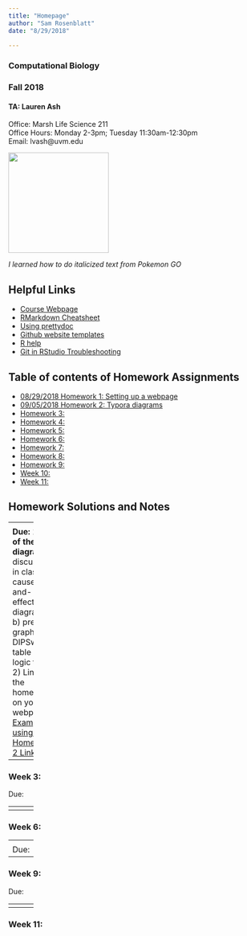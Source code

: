```yaml
---
title: "Homepage"
author: "Sam Rosenblatt"
date: "8/29/2018"

---
```


<!--- output: 
  rmdformats::html_clean:
    highlight: kate --->
### Computational Biology
### Fall 2018    

<p align="center">
#### TA: Lauren Ash 
Office: Marsh Life Science 211   
Office Hours: Monday 2-3pm; Tuesday 11:30am-12:30pm    
Email: lvash@uvm.edu   
</p>


<!--- This is how you comment stuff out so pandoc will ignore it  --->

<!-- This is how you comment stuff that doesnt need pandoc to ignore -->

<!--- <p style="text-align:left;"><img src="Lauren.jpg"  width="200" height="200"></p>  --->

<p style="text-align:left;"><img src="Sam.jpg"  width="200" height="200"></p>

<i> I learned how to do italicized text from Pokemon GO </i>


## Helpful Links   
* [Course Webpage](https://gotellilab.github.io/Bio381/)   
* [RMarkdown Cheatsheet](https://www.rstudio.com/wp-content/uploads/2015/02/rmarkdown-cheatsheet.pdf)   
* [Using prettydoc](http://yixuan.cos.name/prettydoc/)
* [Github website templates](https://github.com/jekyll/jekyll/wiki/Themes)   
* [R help](http://stackoverflow.com/questions/tagged/r)   
* [Git in RStudio Troubleshooting](Git_Troubleshooting.html)

## Table of contents of Homework Assignments    
* [08/29/2018 Homework 1: Setting up a webpage](#id-section1)
* [09/05/2018 Homework 2: Typora diagrams](#id-section2)
* [Homework 3: ](#id-section3)
* [Homework 4: ](#id-section4)
* [Homework 5: ](#id-section5)
* [Homework 6: ](#id-section6) 
* [Homework 7: ](#id-section7)
* [Homework 8: ](#id-section8)
* [Homework 9: ](#id-section9)   
* [Week 10: ](#id-section10)
* [Week 11: ](#id-section11)


## Homework Solutions and Notes

------
<div id='id-section1'/>
### Week 1: Setting up a webpage   
#### August 29, 2018   
[Assignment Page](https://gotellilab.github.io/Bio381/Homeworks/Homework01_2018.html)   
[Detailed Instructions from Lecture](https://gotellilab.github.io/Bio381/Lectures/Lecture01.html)   
   
**Due:**   
1. Your github homepage   
2. Your BIO 381 webpage    
   
**No solution**   

------
<div id='id-section2'/>
### Week 2: Typora diagrams   
#### September 5, 2018   
[Assignment Page](https://gotellilab.github.io/Bio381/Homeworks/Homework02_2018.html)   

**Due:**   
1) **2 of the 4 diagrams** discussed in class: a) cause-and-effect diagram; b) pre-graph; c) DIPSwitch table c) logic tree    
2) Link to the homework on your webpage   
[Example using html](Dissertation_PathDiagram2.html)     
[Homework 2 Link](testimage.html)

------
<div id='id-section3'/>
### Week 3: 

Due:   
       



------
<div id='id-section4'/>
### Week 4:    

Due:   
      

------
<div id='id-section5'/>   
### Week 5: 
Due:   
   
 
------
<div id='id-section6'/>   
### Week 6: 

------
<div id='id-section7'/>
### Week 7: 


------
<div id='id-section8'/>
### Week 8:  

Due:   
   

------
<div id='id-section9'/>
### Week 9: 

Due:   

------
<div id='id-section10'/>
### Week 10:    


------
<div id='id-section11'/>
### Week 11:   
